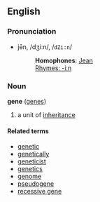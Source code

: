 ==English==
===Pronunciation===
*jēn, /dʒiːn/, /<tt>dZi:n</tt>/
*:'''Homophones''': [[Jean]]
*:[[Rhymes:English:-iːn|Rhymes: -iːn]]

===Noun===
'''gene''' ([[genes]])

#a unit of [[inheritance]]

====Related terms====
*[[genetic]]
*[[genetically]]
*[[geneticist]]
*[[genetics]]
*[[genome]]
*[[pseudogene]]
*[[recessive gene]]